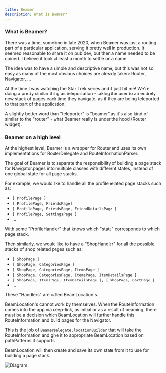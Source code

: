 ```yaml
---
title: Beamer
description: What is Beamer?
---
```


### What is Beamer?

There was a time, sometime in late 2020, when Beamer was just a routing part of a particular application, serving it pretty well in production. It seemed reasonable to share it on pub.dev, but then a name needed to be coined. I believe it took at least a month to settle on a name.

The idea was to have a simple and descriptive name, but this was not so easy as many of the most obvious choices are already taken: Router, Navigator, ...

At the time I was watching the Star Trek series and it just hit me! We're doing a pretty similar thing as teleportation - taking the user to an entirely new stack of pages each time they navigate, as if they are being teleported to that part of the application.

A slightly better word than "teleporter" is "beamer" as it's also kind of similar to the "router" - what Beamer really is under the hood (Router widget).

### Beamer on a high level

At the highest level, Beamer is a wrapper for Router and uses its own implementations for RouterDelegate and RouteInformationParser.

The goal of Beamer is to separate the responsibility of building a page stack for Navigator.pages into multiple classes with different states, instead of one global state for all page stacks.

For example, we would like to handle all the profile related page stacks such as:

-   `[ ProfilePage ]`
-   `[ ProfilePage, FriendsPage]`
-   `[ ProfilePage, FriendsPage, FriendDetailsPage ]`
-   `[ ProfilePage, SettingsPage ]`
-   ...

With some "ProfileHandler" that knows which "state" corresponds to which page stack.

Then similarly, we would like to have a "ShopHandler" for all the possible stacks of shop related pages such as:

-   `[ ShopPage ]`
-   `[ ShopPage, CategoriesPage ]`
-   `[ ShopPage, CategoriesPage, ItemsPage ]`
-   `[ ShopPage, CategoriesPage, ItemsPage, ItemDetailsPage ]`
-   `[ ShopPage, ItemsPage, ItemDetailsPage ], [ ShopPage, CartPage ]`
-   ...

These "Handlers" are called BeamLocation's.

BeamLocation's cannot work by themselves. When the RouteInformation comes into the app via deep-link, as initial or as a result of beaming, there must be a decision which BeamLocation will further handle this RouteInformation and build pages for the Navigator.

This is the job of `BeamerDelegate.locationBuilder` that will take the RouteInformation and give it to appropriate BeamLocation based on pathPatterns it supports.

BeamLocation will then create and save its own state from it to use for building a page stack.

![Diagram](/src/assets/flow_diagram.png)
